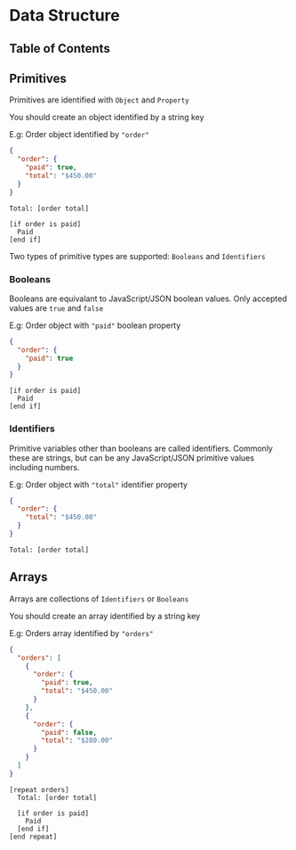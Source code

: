 # Data Structure

## Table of Contents

## Primitives

Primitives are identified with `Object` and `Property`

You should create an object identified by a string key

E.g: Order object identified by `"order"`

```json
{
  "order": {
    "paid": true,
    "total": "$450.00"
  }
}
```

```rockplate
Total: [order total]

[if order is paid]
  Paid
[end if]
```

Two types of primitive types are supported: `Booleans` and `Identifiers`

### Booleans

Booleans are equivalant to JavaScript/JSON boolean values. Only accepted values are `true` and `false`

E.g: Order object with `"paid"` boolean property

```json
{
  "order": {
    "paid": true
  }
}
```

```rockplate
[if order is paid]
  Paid
[end if]
```

### Identifiers

Primitive variables other than booleans are called identifiers. Commonly these are strings, but can be any JavaScript/JSON primitive values including numbers.

E.g: Order object with `"total"` identifier property

```json
{
  "order": {
    "total": "$450.00"
  }
}
```

```rockplate
Total: [order total]
```

## Arrays

Arrays are collections of `Identifiers` or `Booleans`

You should create an array identified by a string key

E.g: Orders array identified by `"orders"`

```json
{
  "orders": [
    {
      "order": {
        "paid": true,
        "total": "$450.00"
      }
    },
    {
      "order": {
        "paid": false,
        "total": "$280.00"
      }
    }
  ]
}
```

```rockplate
[repeat orders]
  Total: [order total]

  [if order is paid]
    Paid
  [end if]
[end repeat]
```
